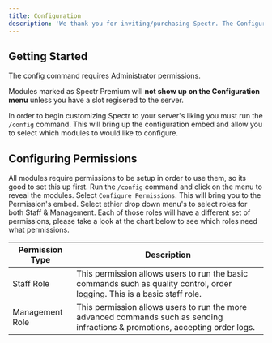 ```yaml
---
title: Configuration
description: 'We thank you for inviting/purchasing Spectr. The Configuration page is dedicated to helping you setup Spectr in your guild!'
---
```


## Getting Started

<Info>The config command requires Administrator permissions.</Info>

<Info>Modules marked as Spectr Premium will **not show up on the Configuration menu** unless you have a slot regisered to the server.</Info>
    
In order to begin customizing Spectr to your server's liking you must run the `/config` command. This will bring up the configuration embed and allow you to select which modules to would like to configure.

## Configuring Permissions

All modules require permissions to be setup in order to use them, so its good to set this up first. Run the `/config` command and click on the menu to reveal the modules. Select `Configure Permissions`. This will bring you to the Permission's embed. Select ethier drop down menu's to select roles for both Staff & Management. Each of those roles will have a different set of permissions, please take a look at the chart below to see which roles need what permissions.

| Permission Type   |             Description                                                                                                                               |
| ------------------| ----------------------------------------------------------------------------------------------------------------------------------------------------  |
| Staff Role        | This permission allows users to run the basic commands such as quality control, order logging. This is a basic staff role.                            |
| Management Role   | This permission allows users to run the more advanced commands such as sending infractions & promotions, accepting order logs.                        |